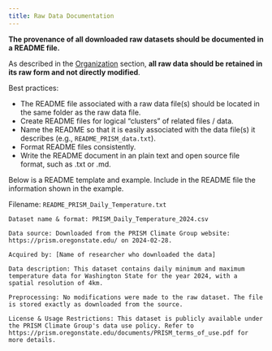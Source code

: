 ```yaml
---
title: Raw Data Documentation
---
```


__The provenance of all downloaded raw datasets should be documented in a README file.__

::: {.callout-note}
As described in the [Organization](../data-management/organization.qmd) section, __all raw data should be retained in its raw form and not directly modified__.
:::


Best practices:

* The README file associated with a raw data file(s) should be located in the same folder as the raw data file.
* Create README files for logical “clusters” of related files / data.
* Name the README so that it is easily associated with the data file(s) it describes (e.g., `README_PRISM_data.txt`).
* Format README files consistently.
* Write the README document in an plain text and open source file format, such as .txt or .md.

Below is a README template and example. Include in the README file the information shown in the example.

Filename: `README_PRISM_Daily_Temperature.txt`
```
Dataset name & format: PRISM_Daily_Temperature_2024.csv

Data source: Downloaded from the PRISM Climate Group website: https://prism.oregonstate.edu/ on 2024-02-28.

Acquired by: [Name of researcher who downloaded the data]

Data description: This dataset contains daily minimum and maximum temperature data for Washington State for the year 2024, with a spatial resolution of 4km.

Preprocessing: No modifications were made to the raw dataset. The file is stored exactly as downloaded from the source.

License & Usage Restrictions: This dataset is publicly available under the PRISM Climate Group's data use policy. Refer to https://prism.oregonstate.edu/documents/PRISM_terms_of_use.pdf for more details.
```